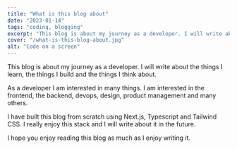 ```yaml
---
title: "What is this blog about"
date: "2023-01-14"
tags: "coding, blogging"
excerpt: "This blog is about my journey as a developer. I will write about the things I learn, the things I build and the things I think about."
cover: "/what-is-this-blog-about.jpg"
alt: "Code on a screen"
---
```

This blog is about my journey as a developer. I will write about the things I learn, the things I build and the things I think about. 

As a developer I am interested in many things. I am interested in the frontend, the backend, devops, design, product management and many others.

I have built this blog from scratch using Next.js, Typescript and Tailwind CSS. I really enjoy this stack and I will write about it in the future.

I hope you enjoy reading this blog as much as I enjoy writing it.
